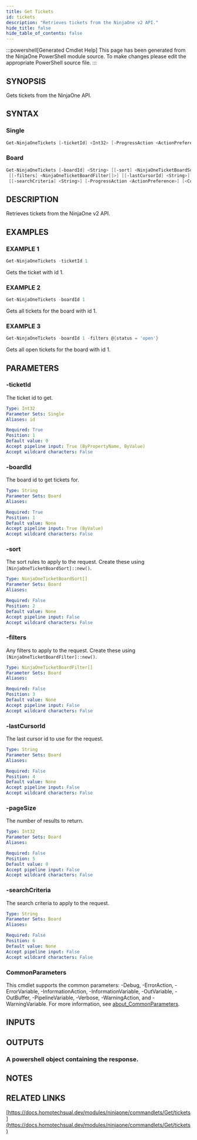 ```yaml
---
title: Get Tickets
id: tickets
description: "Retrieves tickets from the NinjaOne v2 API."
hide_title: false
hide_table_of_contents: false
---
```


:::powershell[Generated Cmdlet Help]
This page has been generated from the NinjaOne PowerShell module source. To make changes please edit the appropriate PowerShell source file.
:::

## SYNOPSIS

Gets tickets from the NinjaOne API.

## SYNTAX

### Single

```powershell
Get-NinjaOneTickets [-ticketId] <Int32> [-ProgressAction <ActionPreference>] [<CommonParameters>]
```

### Board

```powershell
Get-NinjaOneTickets [-boardId] <String> [[-sort] <NinjaOneTicketBoardSort[]>]
 [[-filters] <NinjaOneTicketBoardFilter[]>] [[-lastCursorId] <String>] [[-pageSize] <Int32>]
 [[-searchCriteria] <String>] [-ProgressAction <ActionPreference>] [<CommonParameters>]
```

## DESCRIPTION

Retrieves tickets from the NinjaOne v2 API.

## EXAMPLES

### EXAMPLE 1

```powershell
Get-NinjaOneTickets -ticketId 1
```

Gets the ticket with id 1.

### EXAMPLE 2

```powershell
Get-NinjaOneTickets -boardId 1
```

Gets all tickets for the board with id 1.

### EXAMPLE 3

```powershell
Get-NinjaOneTickets -boardId 1 -filters @{status = 'open'}
```

Gets all open tickets for the board with id 1.

## PARAMETERS

### -ticketId

The ticket id to get.

```yaml
Type: Int32
Parameter Sets: Single
Aliases: id

Required: True
Position: 1
Default value: 0
Accept pipeline input: True (ByPropertyName, ByValue)
Accept wildcard characters: False
```

### -boardId

The board id to get tickets for.

```yaml
Type: String
Parameter Sets: Board
Aliases:

Required: True
Position: 1
Default value: None
Accept pipeline input: True (ByValue)
Accept wildcard characters: False
```

### -sort

The sort rules to apply to the request.
Create these using `[NinjaOneTicketBoardSort]::new()`.

```yaml
Type: NinjaOneTicketBoardSort[]
Parameter Sets: Board
Aliases:

Required: False
Position: 2
Default value: None
Accept pipeline input: False
Accept wildcard characters: False
```

### -filters

Any filters to apply to the request.
Create these using `[NinjaOneTicketBoardFilter]::new()`.

```yaml
Type: NinjaOneTicketBoardFilter[]
Parameter Sets: Board
Aliases:

Required: False
Position: 3
Default value: None
Accept pipeline input: False
Accept wildcard characters: False
```

### -lastCursorId

The last cursor id to use for the request.

```yaml
Type: String
Parameter Sets: Board
Aliases:

Required: False
Position: 4
Default value: None
Accept pipeline input: False
Accept wildcard characters: False
```

### -pageSize

The number of results to return.

```yaml
Type: Int32
Parameter Sets: Board
Aliases:

Required: False
Position: 5
Default value: 0
Accept pipeline input: False
Accept wildcard characters: False
```

### -searchCriteria

The search criteria to apply to the request.

```yaml
Type: String
Parameter Sets: Board
Aliases:

Required: False
Position: 6
Default value: None
Accept pipeline input: False
Accept wildcard characters: False
```

### CommonParameters

This cmdlet supports the common parameters: -Debug, -ErrorAction, -ErrorVariable, -InformationAction, -InformationVariable, -OutVariable, -OutBuffer, -PipelineVariable, -Verbose, -WarningAction, and -WarningVariable. For more information, see [about_CommonParameters](http://go.microsoft.com/fwlink/?LinkID=113216).

## INPUTS


## OUTPUTS

### A powershell object containing the response.

## NOTES

## RELATED LINKS

[https://docs.homotechsual.dev/modules/ninjaone/commandlets/Get/tickets](https://docs.homotechsual.dev/modules/ninjaone/commandlets/Get/tickets)
